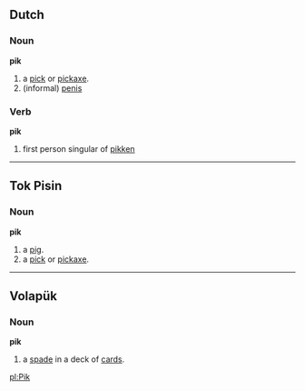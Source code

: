 ==Dutch==
===Noun===
'''pik'''

# a [[pick]] or [[pickaxe]].
# (informal) [[penis]]

===Verb===
'''pik'''

# first person singular of [[pikken]]

----
==Tok Pisin==
===Noun===
'''pik'''

# a [[pig]].
# a [[pick]] or [[pickaxe]].

----
==Volapük==
===Noun===
'''pik'''

# a [[spade]] in a deck of [[card]]s.

[[pl:Pik]]